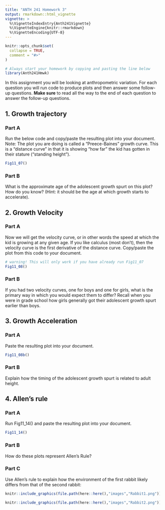 ---
title: "ANTH 241 Homework 3"
output: rmarkdown::html_vignette
vignette: >
  %\VignetteIndexEntry{Anth241Vignette}
  %\VignetteEngine{knitr::rmarkdown}
  %\VignetteEncoding{UTF-8}
---

```{r, include = FALSE}
knitr::opts_chunk$set(
  collapse = TRUE,
  comment = "#>"
)
```

```{r eval=F}
# Always start your homework by copying and pasting the line below
library(Anth241Hmwk)
```
In this assignment you will be looking at anthropometric variation.
For each question you will run code to produce plots and then answer
some follow-up questions. **Make sure** to read all the way to the end
of each question to answer the follow-up questions.

## 1. Growth trajectory

### Part A

Run the below code and copy/paste the resulting plot into your document.
Note: The plot you are doing is called a "Preece-Baines" growth curve.
This is a "distance curve" in that it is showing "how far" the kid has
gotten in their stature ("standing height").

```{r eval=FALSE}
Fig11_07()
```

### Part B

What is the approximate age of the adolescent growth spurt on this plot?
How do you know? (Hint: it should be the age at which growth starts to
accelerate).

## 2. Growth Velocity

### Part A

Now we will get the velocity curve, or in other words the speed at which
the kid is growing at any given age.  If you like calculus (most don't),
then the velocity curve is the first derivative of the distance curve.
Copy/paste the plot from this code to your document.

```{r eval=FALSE}
# warning! This will only work if you have already run Fig11_07
Fig11_08() 
```

### Part B
If you had two velocity curves, one for boys and one for girls, what is
the primary way in which you would expect them to differ?  Recall when
you were in grade school how girls generally got their adolescent growth
spurt earlier than boys.

## 3. Growth Acceleration

### Part A

Paste the resulting plot into your document.

```{r eval=FALSE}
Fig11_08b()
```

### Part B

Explain how the timing of the adolescent growth spurt is related to
adult height.

## 4. Allen’s rule

### Part A

Run Fig11_14() and paste the resulting plot into your document.

```{r eval=FALSE}
Fig11_14()
```

### Part B

How do these plots represent Allen’s Rule?

### Part C
Use Allen’s rule to explain how the environment of the first rabbit
likely differs from that of the second rabbit:

```{r echo=FALSE, out.width = "70%", fig.align = "center"}
knitr::include_graphics(file.path(here::here(),"images","Rabbit1.png"))

```


```{r echo=FALSE, out.width = "70%", fig.align = "center"}
knitr::include_graphics(file.path(here::here(),"images","Rabbit2.png"))

```

